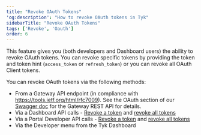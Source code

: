 ```yaml
---
title: "Revoke OAuth Tokens"
'og:description': "How to revoke OAuth tokens in Tyk"
sidebarTitle: "Revoke OAuth Tokens"
tags: ['Revoke', 'Oauth']
order: 6
---
```


This feature gives you (both developers and Dashboard users) the ability to revoke OAuth tokens. You can revoke specific tokens by providing the token and token hint (`access_token` or `refresh_token`) or you can revoke all OAuth Client tokens. 

You can revoke OAuth tokens via the following methods:

* From a Gateway API endpoint (in compliance with https://tools.ietf.org/html/rfc7009). See the OAuth section of our [Swagger doc](/tyk-gateway-api) for the Gateway REST API for details.
* Via a Dashboard API calls - [Revoke a token](/tyk-apis/tyk-dashboard-api/oauth-key-management#revoke-a-single-oauth-client-token) and [revoke all tokens](/tyk-apis/tyk-dashboard-api/oauth-key-management#revoke-all-oauth-client-tokens)
* Via a Portal Developer API calls - [Revoke a token](/tyk-apis/tyk-portal-api/portal-developers#revoke-a-single-oauth-client-token) and [revoke all tokens](/tyk-apis/tyk-portal-api/portal-developers#revoke-all-oauth-client-tokens)
* Via the Developer menu from the Tyk Dashboard

